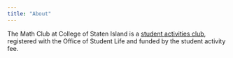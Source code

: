 ```yaml
---
title: "About"
---
```


The Math Club at College of Staten Island is a [student activities club](https://www.csi.cuny.edu/campus-life/student-involvement/clubs-organizations/start-club), registered with the Office of Student Life and funded by the student activity fee.
